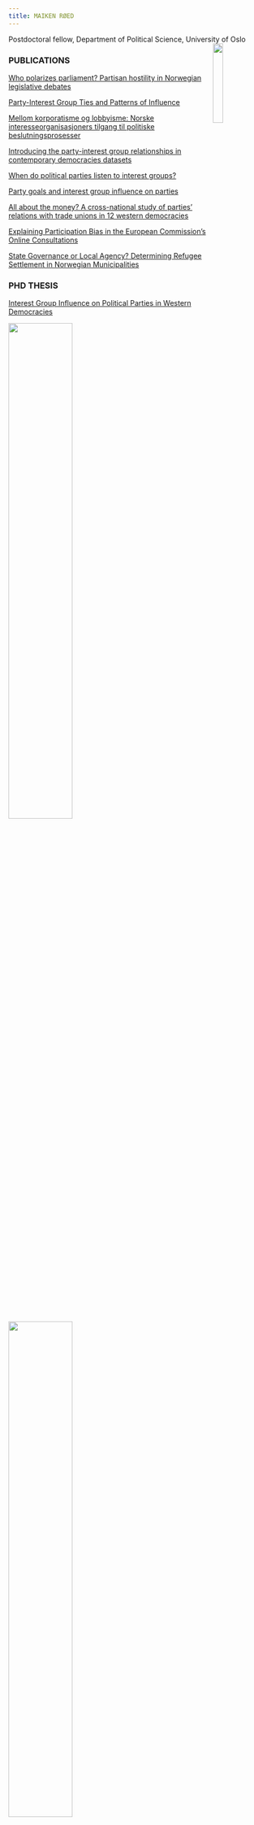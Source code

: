 ```yaml
---
title: MAIKEN RØED
---
```


Postdoctoral fellow, Department of Political Science, University of Oslo <img src="/images/m.jpg" align="right" width="20%"/>

### PUBLICATIONS

[Who polarizes parliament? Partisan hostility in Norwegian legislative debates](https://doi.org/10.1177/13540688231215003)

[Party-Interest Group Ties and Patterns of Influence](https://doi.org/10.1177/00323217231202596)

[Mellom korporatisme og lobbyisme: Norske interesseorganisasjoners tilgang til politiske beslutningsprosesser](https://doi.org/10.18261/nost.7.4-5.3)

[Introducing the party-interest group relationships in contemporary democracies datasets](https://doi.org/10.1177/13540688221075591)

[When do political parties listen to interest groups?](https://doi.org/10.1177/13540688211062832)

[Party goals and interest group influence on parties](https://doi.org/10.1080/01402382.2021.1921496)

[All about the money? A cross-national study of parties' relations with trade unions in 12 western democracies](https://doi.org/10.1177/1354068819862143)

[Explaining Participation Bias in the European Commission's Online Consultations](https://doi.org/10.1111/jcms.12754)

[State Governance or Local Agency? Determining Refugee Settlement in Norwegian Municipalities](http://urn.nb.no/URN:NBN:no-70993)

### PHD THESIS
[Interest Group Influence on Political Parties in Western Democracies](https://lup.lub.lu.se/search/files/107721723/Kappe.pdf)

<a href="https://lup.lub.lu.se/search/files/107721723/Kappe.pdf">
<img src="/images/t.jpg" width="50%" /> 
</a>

<a href="https://lup.lub.lu.se/search/files/107721723/Kappe.pdf">
<img src="/images/d.png" width="50%" />
</a>

### OTHER
<div class="img-with-text">
<a href="https://www.vg.no/nyheter/meninger/i/28aq7a/paradoksal-motstand-mot-lobbyregister">
  <img src="/images/p.jpg" width="50%">
</a>
<p>[Paradoksal motstand mot lobbyregister](https://www.vg.no/nyheter/meninger/i/28aq7a/paradoksal-motstand-mot-lobbyregister)
</p>
</div>

[Norwegian political parties reuse interest group language in their policies](https://medium.com/3streams/parties-adoption-of-interest-group-input-c0c3a57aa011)

[Explaining participation bias in EU online consultations](https://blogs.lse.ac.uk/europpblog/2018/09/25/explaining-participation-bias-in-eu-online-consultations/)